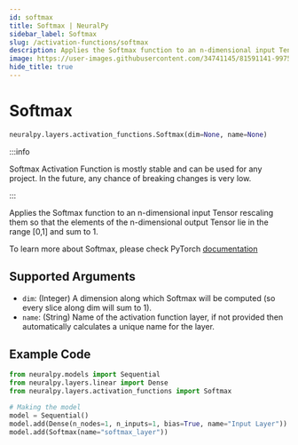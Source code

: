 ```yaml
---
id: softmax
title: Softmax | NeuralPy
sidebar_label: Softmax
slug: /activation-functions/softmax
description: Applies the Softmax function to an n-dimensional input Tensor
image: https://user-images.githubusercontent.com/34741145/81591141-99752900-93d9-11ea-9ef6-cc2c68daaa19.png
hide_title: true
---
```


# Softmax

```python
neuralpy.layers.activation_functions.Softmax(dim=None, name=None)
```

:::info

Softmax Activation Function is mostly stable and can be used for any project. In the future, any chance of breaking changes is very low.

:::

Applies the Softmax function to an n-dimensional input Tensor rescaling them so that the elements of the n-dimensional output Tensor lie in the range [0,1] and sum to 1.

To learn more about Softmax, please check PyTorch [documentation](https://pytorch.org/docs/stable/generated/torch.nn.Softmax.html#torch.nn.Softmax)

## Supported Arguments

- `dim`: (Integer) A dimension along which Softmax will be computed (so every slice along dim will sum to 1).
- `name`: (String) Name of the activation function layer, if not provided then automatically calculates a unique name for the layer.

## Example Code

```python
from neuralpy.models import Sequential
from neuralpy.layers.linear import Dense
from neuralpy.layers.activation_functions import Softmax

# Making the model
model = Sequential()
model.add(Dense(n_nodes=1, n_inputs=1, bias=True, name="Input Layer"))
model.add(Softmax(name="softmax_layer"))
```
